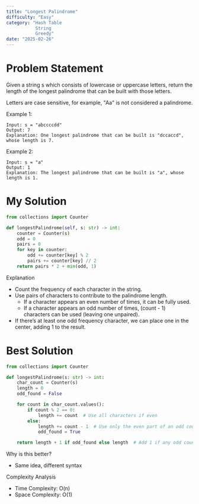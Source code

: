 ```yaml
---
title: "Longest Palindrome"
difficulty: "Easy"
category: "Hash Table
           String
           Greedy"
date: "2025-02-26"
---
```


# Problem Statement
Given a string s which consists of lowercase or uppercase letters, return the length of the longest palindrome that can be built with those letters.

Letters are case sensitive, for example, "Aa" is not considered a palindrome.

Example 1:
```plaintext
Input: s = "abccccdd"
Output: 7
Explanation: One longest palindrome that can be built is "dccaccd", whose length is 7.
```

Example 2:
```plaintext
Input: s = "a"
Output: 1
Explanation: The longest palindrome that can be built is "a", whose length is 1.
```

# My Solution
```python
from collections import Counter

def longestPalindrome(self, s: str) -> int:
    counter = Counter(s)
    odd = 0
    pairs = 0
    for key in counter:
        odd += counter[key] % 2
        pairs += counter[key] // 2
    return pairs * 2 + min(odd, 1)
```

Explanation
* Count the frequency of each character in the string.
* Use pairs of characters to contribute to the palindrome length.
    * If a character appears an even number of times, it can be fully used.
    * If a character appears an odd number of times, (count - 1) characters can be used (leaving one unpaired).
* If there’s at least one odd frequency character, we can place one in the center, adding 1 to the result.

# Best Solution
```python
from collections import Counter

def longestPalindrome(s: str) -> int:
    char_count = Counter(s)
    length = 0
    odd_found = False

    for count in char_count.values():
        if count % 2 == 0:
            length += count  # Use all characters if even
        else:
            length += count - 1  # Use only the even part of an odd count
            odd_found = True

    return length + 1 if odd_found else length  # Add 1 if any odd count exists
```

Why is this better?
* Same idea, different syntax

Complexity Analysis
* Time Complexity: O(n)
* Space Complexity: O(1)